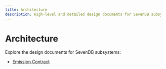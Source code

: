 ```yaml
---
title: Architecture
description: High-level and detailed design documents for SevenDB subsystems.
---
```


# Architecture

Explore the design documents for SevenDB subsystems:

- [Emission Contract](/docs/architecture/emission-contract)
